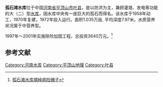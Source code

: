 {{Infobox Reservoir | 
|name                     = 孤石滩水库
|nickname                 = 
|image                    = 
|image_caption            = 
|map                      = 
|map_caption              = 
|pushpin_map              = China
|pushpin_map_caption      = 孤石滩水库在中国的位置
|code                     = BEA23420642
|class                    = 大（二）型[[水库|水库]]
|location_of_reservoir    = [[河南省|河南省]][[平顶山市|平顶山市]][[叶县|叶县]]
|location_of_dam          = [[常村乡|常村乡]]
|inflow                   = [[澧河|澧河]]
|outflow                  = 澧河
|catchment_area           = 286
|reservoir_area           = 
|mean_depth               = 
|maximum_depth            = 
|flood_level              = 
|normal_water_level       = 
|dead_water_level         = 
|water_quality            = 
|island                   = 
|maximum_storage_capacity = 1.85亿
|normal_storage_capacity  = 
|dead_storage_capacity    = 
|type_of_dam              = 
|elevation_of_dam         = 
|height_of_dam            = 
|length_of_dam            = 
|width_of_dam             = 
|installed_capacity       = 
|irrigated_area           = 
|start                    = 1958年始建，1970年复建
|complete                 = 
|cost                     = 
|emigrate                 = 
|latd = 33
|latm = 29
|lats = 28
|latNS = N
|longd = 113
|longm = 05
|longs = 18
|longEW = E
|website = 
|footnotes = <ref>[http://www.tsdh.net/水利文献汇编/PDF文档/中国水库名称代码.pdf 中国水库名称代码]{{dead link|date=2017年12月 |bot=InternetArchiveBot |fix-attempted=yes }}</ref><ref>[http://www.pdsxww.com/misc/2006-10/17/content_226462.htm 湖光山色 孤石秀奇——走访孤石滩水库]</ref>
}}
'''孤石滩水库'''位于中国[[河南省|河南省]][[平顶山市|平顶山市]][[叶县|叶县]]，是以防洪为主，兼顾灌溉、发电等功能的大（二）型[[水库|水库]]，因水库中央有一座巨大的孤石而得名。该水库于1958年动工，1970年复建，1972年投入运行。面积1.035万亩, 平均深度7.97米。水质营养状况属于中营养型。

1997年～2001年实施除险加固工程，总投资3640万元。<ref>[http://www.chinawater.net.cn/zt/07tjh/CWSNews_View.asp?CWSNewsID=2988 孤石滩水库摘掉病险帽子]{{Dead link}}</ref>

==参考文献==
{{reflist}}

{{DEFAULTSORT:G孤}}
[[Category:河南水库|Category:河南水库]]
[[Category:平顶山地理|Category:平顶山地理]]
[[Category:叶县|Category:叶县]]